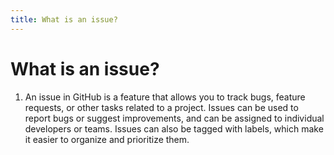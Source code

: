 ```yaml
---
title: What is an issue?
---
```


# What is an issue?

1. An issue in GitHub is a feature that allows you to track bugs, feature requests, or other tasks related to a project. Issues can be used to report bugs or suggest improvements, and can be assigned to individual developers or teams. Issues can also be tagged with labels, which make it easier to organize and prioritize them.
